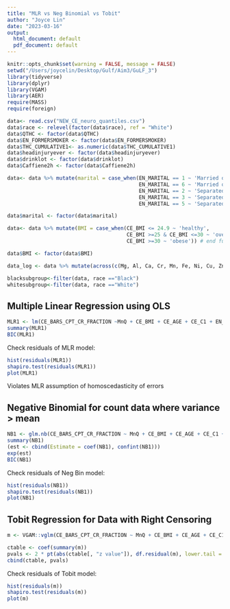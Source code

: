 ```yaml
---
title: "MLR vs Neg Binomial vs Tobit"
author: "Joyce Lin"
date: "2023-03-16"
output:
  html_document: default
  pdf_document: default
---
```


```r
knitr::opts_chunk$set(warning = FALSE, message = FALSE)
setwd("/Users/joycelin/Desktop/Gulf/Aim3/GuLF_3")
library(tidyverse)
library(dplyr)
library(VGAM)
library(AER)
require(MASS)
require(foreign)

data<- read.csv("NEW_CE_neuro_quantiles.csv")
data$race <- relevel(factor(data$race), ref = "White")
data$QTHC <- factor(data$QTHC)
data$EN_FORMERSMOKER <- factor(data$EN_FORMERSMOKER)
data$THC_CUMULATIVE1<- as.numeric(data$THC_CUMULATIVE1)
data$headinjuryever <- factor(data$headinjuryever)
data$drinklot <- factor(data$drinklot)
data$Caffiene2h <- factor(data$Caffiene2h)

data<- data %>% mutate(marital = case_when(EN_MARITAL == 1 ~ 'Married or with partner',
                                           EN_MARITAL == 6 ~ 'Married or with partner',
                                           EN_MARITAL == 2 ~ 'Separated or single',
                                           EN_MARITAL == 3 ~ 'Separated or single',
                                           EN_MARITAL == 5 ~ 'Separated or single')) 

data$marital <- factor(data$marital)

data<- data %>% mutate(BMI = case_when(CE_BMI <= 24.9 ~ 'healthy',
                                       CE_BMI >=25 & CE_BMI <=30 ~ 'overweight',
                                       CE_BMI >=30 ~ 'obese')) # end function

data$BMI <- factor(data$BMI)

data_log <- data %>% mutate(across(c(Mg, Al, Ca, Cr, Mn, Fe, Ni, Cu, Zn, As, Se, Hg, Pb), log10))

blacksubgroup<-filter(data, race =="Black")
whitesubgroup<-filter(data, race =="White")

```

## Multiple Linear Regression using OLS

```r
MLR1 <- lm(CE_BARS_CPT_CR_FRACTION ~MnQ + CE_BMI + CE_AGE + CE_C1 + EN_FORMERSMOKER + drinklot + marital, data = blacksubgroup)
summary(MLR1)
BIC(MLR1)
```
Check residuals of MLR model:
```r
hist(residuals(MLR1))
shapiro.test(residuals(MLR1))
plot(MLR1)
```
Violates MLR assumption of homoscedasticity of errors

## Negative Binomial for count data where variance > mean

```r
NB1 <- glm.nb(CE_BARS_CPT_CR_FRACTION ~ MnQ + CE_BMI + CE_AGE + CE_C1 + EN_FORMERSMOKER + drinklot + marital, data = blacksubgroup)
summary(NB1)
(est <- cbind(Estimate = coef(NB1), confint(NB1)))
exp(est)
BIC(NB1)
```
Check residuals of Neg Bin model:
```r
hist(residuals(NB1))
shapiro.test(residuals(NB1))
plot(NB1)
```

## Tobit Regression for Data with Right Censoring
```r
m <- VGAM::vglm(CE_BARS_CPT_CR_FRACTION ~ MnQ + CE_BMI + CE_AGE + CE_C1 + EN_FORMERSMOKER + drinklot + marital, VGAM::tobit(Upper = 1), data = blacksubgroup)

ctable <- coef(summary(m))
pvals <- 2 * pt(abs(ctable[, "z value"]), df.residual(m), lower.tail = FALSE)
cbind(ctable, pvals)
```

Check residuals of Tobit model:
```r
hist(residuals(m))
shapiro.test(residuals(m))
plot(m)
```


